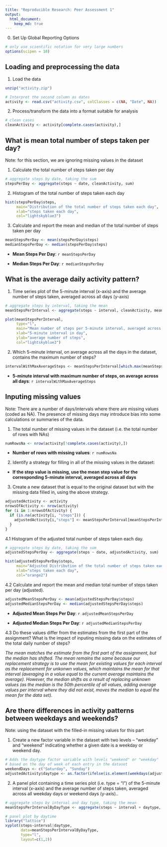 ```yaml
---
title: "Reproducible Research: Peer Assessment 1"
output: 
  html_document:
    keep_md: true
---
```


0. Set Up Global Reporting Options
```r
# only use scientific notation for very large numbers
options(scipen = 10)
```

## Loading and preprocessing the data

1. Load the data
```r
unzip("activity.zip")

# Interpret the second column as dates
activity <- read.csv("activity.csv", colClasses = c(NA, "Date", NA))
```

2. Process/transform the data into a format suitable for analysis
```r
# clean cases
cleanActivity <- activity[complete.cases(activity),]
```

## What is mean total number of steps taken per day?

Note: for this section, we are ignoring missing values in the dataset

1. Calculate the total number of steps taken per day
```r
# aggregate steps by date, taking the sum
stepsPerDay <- aggregate(steps ~ date, cleanActivity, sum)
```

2. Histogram of the total number of steps taken each day
```r
hist(stepsPerDay$steps, 
     main="Distribution of the total number of steps taken each day",
     xlab="steps taken each day",
     col="lightskyblue3")
```

3. Calculate and report the mean and median of the total number of steps taken per day
```r
meanStepsPerDay <- mean(stepsPerDay$steps)
medianStepsPerDay <- median(stepsPerDay$steps)
```
* __Mean Steps Per Day__:   `r meanStepsPerDay`

* __Median Steps Per Day__: `r medianStepsPerDay`

## What is the average daily activity pattern?

1. Time series plot of the 5-minute interval (x-axis) and the average number of steps taken, averaged across all days (y-axis)
```r
# aggregate steps by interval, taking the mean
meanStepsPerInterval <- aggregate(steps ~ interval, cleanActivity, mean)

plot(meanStepsPerInterval,
     type="l",
     main="Mean number of steps per 5-minute interval, averaged across all days",
     xlab="5-minute interval in day",
     ylab="average number of steps",
     col="lightskyblue3")
```

2. Which 5-minute interval, on average across all the days in the dataset, contains the maximum number of steps?
```r
intervalWithMaxAverageSteps <- meanStepsPerInterval[which.max(meanStepsPerInterval$steps),]$interval
```
* __5-minute interval with maximum number of steps, on average across all days__:   `r intervalWithMaxAverageSteps`

## Inputing missing values

Note: There are a number of days/intervals where there are missing values (coded as NA). The presence of missing days may introduce bias into some calculations or summaries of the data.

1. The total number of missing values in the dataset (i.e. the total number of rows with NAs)

```r
numRowsNa <- nrow(activity[!complete.cases(activity),])
```
* __Number of rows with missing values__:   `r numRowsNa`

2. Identify a strategy for filling in all of the missing values in the dataset:

* __If the step value is missing, use the mean step value for the corresponding 5-minute interval, averaged across all days__

3. Create a new dataset that is equal to the original dataset but with the missing data filled in, using the above strategy.

```r
adjustedActivity <- activity
nrowsOfActivity <- nrow(activity)
for (i in 1:nrowsOfActivity) {
  if (is.na(activity[i, "steps"])) {
    adjustedActivity[i,"steps"] <- meanStepsPerInterval[meanStepsPerInterval$interval==activity[i, "interval"],"steps"]
  }
}
```

4.1 Histogram of the adjusted total number of steps taken each day.

```r

# aggregate steps by date, taking the sum
adjustedStepsPerDay <- aggregate(steps ~ date, adjustedActivity, sum)

hist(adjustedStepsPerDay$steps, 
     main="Adjusted Distribution of the total number of steps taken each day",
     xlab="steps taken each day",
     col="orange2")
```

4.2 Calculate and report the mean and median total number of steps taken per day (adjusted).
```r
adjustedMeanStepsPerDay <- mean(adjustedStepsPerDay$steps)
adjustedMedianStepsPerDay <- median(adjustedStepsPerDay$steps)
```
* __Adjusted Mean Steps Per Day__:   `r adjustedMeanStepsPerDay`

* __Adjusted Median Steps Per Day__: `r adjustedMedianStepsPerDay`

4.3 Do these values differ from the estimates from the first part of the assignment? What is the impact of inputing missing data on the estimates of the total daily number of steps?

_The mean matches the estimate from the first part of the assignment, but the median has shifted.  The mean remains the same because our replacement strategy is to use the mean for existing values for each interval as the replacement for unkonwn values, which maintains the mean for that interval (averaging in a value equal to the current average maintains the average).  However, the median shifts as a result of replacing unknown values (as the median is the 50th percentile of all values, adding average values per interval where they did not exist, moves the median to equal the mean for the data set)._

## Are there differences in activity patterns between weekdays and weekends?

Note: using the dataset with the filled-in missing values for this part

1. Create a new factor variable in the dataset with two levels – “weekday” and “weekend” indicating whether a given date is a weekday or weekend day.

```r
# Adds the daytype factor variable with levels "weekend" or "weekday"
# based on the day of week of each entry in the dataset
weekendDays <- c("Saturday", "Sunday")
adjustedActivity$daytype <- as.factor(ifelse(is.element(weekdays(adjustedActivity$date), weekendDays), "weekend", "weekday"))
```

2. A panel plot containing a time series plot (i.e. type = "l") of the 5-minute interval (x-axis) and the average number of steps taken, averaged across all weekday days or weekend days (y-axis)..

```r
# aggregate steps by interval and day type, taking the mean
meanStepsPerIntervalByDayType <- aggregate(steps ~ interval + daytype, adjustedActivity, mean)

# panel plot by daytime
library("lattice")
xyplot(steps~interval|daytype,
       data=meanStepsPerIntervalByDayType,
       type="l",
       layout=c(1,2))
```